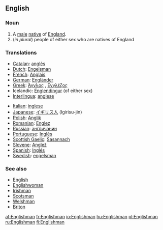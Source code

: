 ==English==

===Noun===
{{en-noun|Englishmen}}

# A [[male]] [[native]] of [[England]].
#(''in plural'') people of either sex who are natives of England

===Translations===
{{top}}
*[[Catalan]]: [[anglès]] {{m}}
*[[Dutch]]: [[Engelsman]] {{m}}
*[[French]]: [[Anglais]] {{m}}
*[[German]]: [[Engländer]] {{m}}
*[[Greek]]: [[Άγγλος]] {{m}}, [[Εγγλέζος]] {{m}}
*Icelandic: [[Englendingur]] {{m}} (of either sex)
*[[Interlingua]]: [[anglese]]
{{mid}}
*[[Italian]]: [[inglese]] {{m}}
*[[Japanese]]: [[イギリス人]] (Igirisu-jin)
*[[Polish]]: [[Anglik]] {{m}}
*[[Romanian]]: [[Englez]] {{m}}
*[[Russian]]: [[англичанин]] {{m}}
*[[Portuguese]]: [[Inglês]] {{m}}
*[[Scottish Gaelic]]: [[Sasannach]] {{m}}
*[[Slovene]]: [[Anglež]] {{m}}
*[[Spanish]]: [[Inglés]] {{m}}
*[[Swedish]]: [[engelsman]] {{m}}
{{bottom}}

===See also===
*[[English]]
*[[Englishwoman]]
*[[Irishman]]
*[[Scotsman]]
*[[Welshman]]
*[[Briton]]

[[af:Englishman]]
[[fr:Englishman]]
[[io:Englishman]]
[[hu:Englishman]]
[[pl:Englishman]]
[[ru:Englishman]]
[[fi:Englishman]]